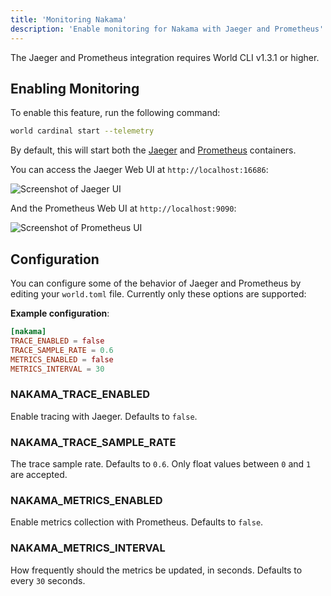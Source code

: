 ```yaml
---
title: 'Monitoring Nakama'
description: 'Enable monitoring for Nakama with Jaeger and Prometheus'
---
```


<Note>
  The Jaeger and Prometheus integration requires World CLI v1.3.1 or higher.
</Note>

## Enabling Monitoring

To enable this feature, run the following command:

```bash
world cardinal start --telemetry
```

By default, this will start both the [Jaeger](https://www.jaegertracing.io/) and
[Prometheus](https://prometheus.io/) containers.

You can access the Jaeger Web UI at `http://localhost:16686`:

![Screenshot of Jaeger UI](/images/jaeger-ui.png)

And the Prometheus Web UI at `http://localhost:9090`:

![Screenshot of Prometheus UI](/images/prometheus-ui.png)

## Configuration

You can configure some of the behavior of Jaeger and Prometheus by editing your
`world.toml` file. Currently only these options are supported:

**Example configuration**:

```toml
[nakama]
TRACE_ENABLED = false
TRACE_SAMPLE_RATE = 0.6
METRICS_ENABLED = false
METRICS_INTERVAL = 30
```

### NAKAMA_TRACE_ENABLED

Enable tracing with Jaeger. Defaults to `false`.

### NAKAMA_TRACE_SAMPLE_RATE

The trace sample rate. Defaults to `0.6`. Only float values between `0` and `1`
are accepted.

### NAKAMA_METRICS_ENABLED

Enable metrics collection with Prometheus. Defaults to `false`.

### NAKAMA_METRICS_INTERVAL

How frequently should the metrics be updated, in seconds. Defaults to every `30`
seconds.

